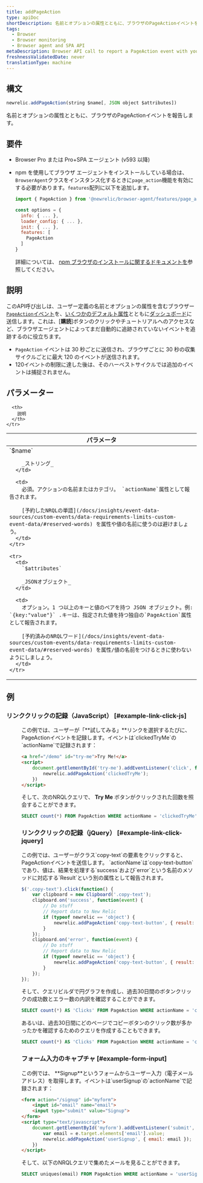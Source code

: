 ```yaml
---
title: addPageAction
type: apiDoc
shortDescription: 名前とオプションの属性とともに、ブラウザのPageActionイベントを報告します。
tags:
  - Browser
  - Browser monitoring
  - Browser agent and SPA API
metaDescription: Browser API call to report a PageAction event with your user-defined name and attributes to New Relic Dashboards.
freshnessValidatedDate: never
translationType: machine
---
```


## 構文

```js
newrelic.addPageAction(string $name[, JSON object $attributes])
```

名前とオプションの属性とともに、ブラウザのPageActionイベントを報告します。

## 要件

* Browser Pro または Pro+SPA エージェント (v593 以降)

* npm を使用してブラウザ エージェントをインストールしている場合は、 `BrowserAgent`クラスをインスタンス化するときに`page_action`機能を有効にする必要があります。`features`配列に以下を追加します。

  ```js
  import { PageAction } from '@newrelic/browser-agent/features/page_action';

  const options = {
    info: { ... },
    loader_config: { ... },
    init: { ... },
    features: [
      PageAction
    ]
  }
  ```

  詳細については、 [npm ブラウザのインストールに関するドキュメントを](https://www.npmjs.com/package/@newrelic/browser-agent#new-relic-browser-agent)参照してください。

## 説明

このAPI呼び出しは、ユーザー定義の名前とオプションの属性を含むブラウザー[`PageAction`イベント](/docs/insights/explore-data/custom-events/insert-browser-custom-events-attributes-insights-javascript-api)を、[いくつかのデフォルト属性](/docs/insights/explore-data/attributes/browser-default-attributes-insights)とともに[ダッシュボード](/docs/query-your-data/explore-query-data/dashboards/introduction-new-relic-one-dashboards)に送信します。これは、\[**購読**]ボタンのクリックやチュートリアルへのアクセスなど、ブラウザエージェントによってまだ自動的に追跡されていないイベントを追跡するのに役立ちます。

* `PageAction` イベントは 30 秒ごとに送信され、ブラウザごとに 30 秒の収集サイクルごとに最大 120 のイベントが送信されます。
* 120イベントの制限に達した後は、そのハーベストサイクルでは追加のイベントは捕捉されません。

## パラメーター

<table>
  <thead>
    <tr>
      <th width="25%">
        パラメータ
      </th>

      <th>
        説明
      </th>
    </tr>
  </thead>

  <tbody>
    <tr>
      <td>
        `$name`

        _ストリング_
      </td>

      <td>
        必須。アクションの名前またはカテゴリ。 `actionName`属性として報告されます。

        [予約したNRQLの単語](/docs/insights/event-data-sources/custom-events/data-requirements-limits-custom-event-data/#reserved-words) を属性や値の名前に使うのは避けましょう。
      </td>
    </tr>

    <tr>
      <td>
        `$attributes`

        _JSONオブジェクト_
      </td>

      <td>
        オプション。1 つ以上のキーと値のペアを持つ JSON オブジェクト。例: `{key:"value"}` .キーは、指定された値を持つ独自の`PageAction`属性として報告されます。

        [予約済みのNRQLワード](/docs/insights/event-data-sources/custom-events/data-requirements-limits-custom-event-data/#reserved-words) を属性/値の名前をつけるときに使わないようにしましょう。
      </td>
    </tr>
  </tbody>
</table>

## 例

### リンククリックの記録（JavaScript） [#example-link-click-js]

<dd>
  この例では、ユーザーが「**試してみる」**リンクを選択するたびに、PageActionイベントを記録します。イベントは`clickedTryMe`の`actionName`で記録されます：

  ```html
  <a href="/demo" id="try-me">Try Me!</a>
  <script>
      document.getElementById('try-me').addEventListener('click', function(e) {
          newrelic.addPageAction('clickedTryMe');
      })
  </script>
  ```

  そして、次のNRQLクエリで、 **Try Me** ボタンがクリックされた回数を照会することができます。

  ```sql
  SELECT count(*) FROM PageAction WHERE actionName = 'clickedTryMe' SINCE 1 hour ago
  ```

  ### リンククリックの記録（jQuery） [#example-link-click-jquery]
</dd>

<dd>
  この例では、ユーザーがクラス`copy-text`の要素をクリックすると、PageActionイベントを送信します。 `actionName`は`copy-text-button`であり、値は、結果を処理する`success`および`error`という名前のメソッドに対応する`Result`という別の属性として報告されます。

  ```js
  $('.copy-text').click(function() {
      var clipboard = new Clipboard('.copy-text');
      clipboard.on('success', function(event) {
          // Do stuff
          // Report data to New Relic
          if (typeof newrelic == 'object') {
              newrelic.addPageAction('copy-text-button', { result: 'success' });
          }
      });
      clipboard.on('error', function(event) {
          // Do stuff
          // Report data to New Relic
          if (typeof newrelic == 'object') {
              newrelic.addPageAction('copy-text-button', { result: 'error' });
          }
      });
  });
  ```

  そして、クエリビルダで円グラフを作成し、過去30日間のボタンクリックの成功数とエラー数の内訳を確認することができます。

  ```sql
  SELECT count(*) AS 'Clicks' FROM PageAction WHERE actionName = 'copy-text-button' FACET result SINCE 30 days ago
  ```

  あるいは、過去30日間にどのページでコピーボタンのクリック数が多かったかを確認するためのクエリを作成することもできます。

  ```sql
  SELECT count(*) AS 'Clicks' FROM PageAction WHERE actionName = 'copy-text-button' FACET currentUrl SINCE 30 days ago
  ```

  ### フォーム入力のキャプチャ [#example-form-input]
</dd>

<dd>
  この例では、 **Signup**というフォームからユーザー入力（電子メールアドレス）を取得します。イベントは`userSignup`の`actionName`で記録されます：

  ```html
  <form action="/signup" id="myform">
      <input id="email" name="email">
      <input type="submit" value="Signup">
  </form>
  <script type="text/javascript">
      document.getElementById('myform').addEventListener('submit', function(e) {
          var email = e.target.elements['email'].value;
          newrelic.addPageAction('userSignup', { email: email });
      })
  </script>
  ```

  そして、以下のNRQLクエリで集めたメールを見ることができます。

  ```sql
  SELECT uniques(email) FROM PageAction WHERE actionName = 'userSignup' SINCE 1 hour ago
  ```
</dd>
